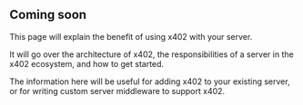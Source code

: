 ## Coming soon

This page will explain the benefit of using x402 with your server.

It will go over the architecture of x402, the responsibilities of a server in the x402 ecosystem, and how to get started.

The information here will be useful for adding x402 to your existing server, or for writing custom server middleware to support x402.